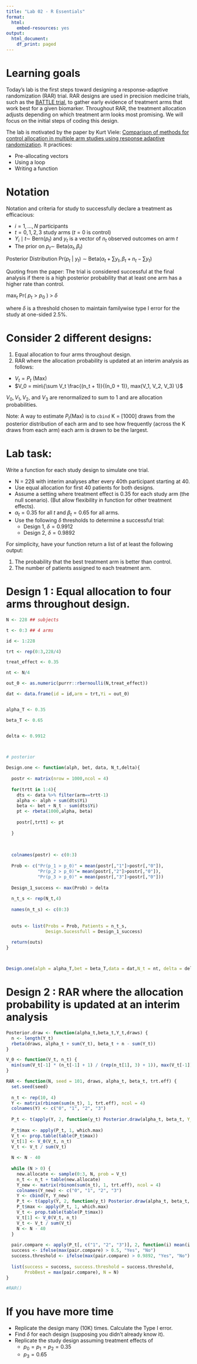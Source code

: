 ```yaml
---
title: "Lab 02 - R Essentials"
format:
  html:
    embed-resources: yes
output:
  html_document:
    df_print: paged
---
```


# Learning goals

Today’s lab is the first steps toward designing a response-adaptive randomization (RAR) trial.  RAR designs are used in precision medicine trials, such as the [BATTLE trial](https://aacrjournals.org/cancerdiscovery/article/1/1/44/2198?casa_token=pK1gZcX-FgkAAAAA:KmsD6qnoaOMxqHJlg0VGlmqr2nqIl49Xupuh0FX7nnJXNjtdBwVWsdmVtUIXKdEWQ_e5i9pG), to gather early evidence of treatment arms that work best for a given biomarker.  Throughout RAR, the treatment allocation adjusts depending on which treatment arm looks most promising.  We will focus on the initial steps of coding this design.

The lab is motivated by the paper by Kurt Viele: [Comparison of methods for control allocation in multiple arm studies using response adaptive randomization](https://journals.sagepub.com/doi/pdf/10.1177/1740774519877836).  It practices:

* Pre-allocating vectors
* Using a loop
* Writing a function

# Notation 

Notation and criteria for study to successfully declare a treatment as efficacious:

* $i = 1, \dots, N$ participants
* $t = 0, 1, 2, 3$ study arms ($t = 0$ is control)
* $Y_i \mid t \sim$ Bern($p_t$) and $y_t$ is a vector of $n_t$ observed outcomes on arm $t$
* The prior on $p_t \sim$ Beta($\alpha_t, \beta_t$)

Posterior Distribution Pr($p_t$ | $y_t$) $\sim$ Beta($\alpha_t + \sum y_t, \beta_t + n_t - \sum y_t$)

Quoting from the paper: The trial is considered successful at the final analysis if there is a high posterior probability that at least one arm has a higher rate than control.

max$_t$ Pr( $p_t > p_0$ ) > $\delta$

where $\delta$ is a threshold chosen to maintain familywise type I error for the study at one-sided 2.5\%.


# Consider 2 different designs:

1.	Equal allocation to four arms throughout design.
2.	RAR where the allocation probability is updated at an interim analysis as follows:

* $V_t = P_t$ (Max)
* $V_0 = min\{\sum V_t \frac{(n_t + 1)}{(n_0 + 1)}, max(V_1, V_2, V_3) \}$

$V_0, V_1, V_2,$ and $V_3$ are renormalized to sum to 1 and are allocation probabilities.

Note: A way to estimate $P_t$(Max) is to `cbind` K = [1000] draws from the posterior distribution of each arm and to see how frequently (across the K draws from each arm) each arm is drawn to be the largest.


# Lab task:

Write a function for each study design to simulate one trial.  

* N = 228 with interim analyses after every 40th participant starting at 40.
* Use equal allocation for first 40 patients for both designs.
* Assume a setting where treatment effect is 0.35 for each study arm (the null scenario).  (But allow flexibility in function for other treatment effects).
* $\alpha_t = 0.35$ for all $t$ and $\beta_t = 0.65$ for all arms.
* Use the following $\delta$ thresholds to determine a successful trial:
  * Design 1, $\delta = 0.9912$
  * Design 2, $\delta = 0.9892$

For simplicity, have your function return a list of at least the following output:

1. The probability that the best treatment arm is better than control.
2. The number of patients assigned to each treatment arm.

# Design 1 : Equal allocation to four arms throughout design.

```r


N <- 228 ## subjects

t <- 0:3 ## 4 arms

id <- 1:228

trt <- rep(0:3,228/4)

treat_effect <- 0.35

nt <- N/4

out_0 <- as.numeric(purrr::rbernoulli(N,treat_effect))

dat <- data.frame(id = id,arm = trt,Yi = out_0)


alpha_T <- 0.35

beta_T <- 0.65


delta <- 0.9912
  


# posterior

Design.one <- function(alph, bet, data, N_t,delta){
  
  postr <- matrix(nrow = 1000,ncol = 4)
  
  for(trtt in 1:4){
    dts <- data %>% filter(arm==trtt-1)
    alpha <- alph + sum(dts$Yi)
    beta <- bet + N_t - sum(dts$Yi)
    pt <- rbeta(1000,alpha, beta)
    
    postr[,trtt] <- pt
    
  }
  
  
  
  colnames(postr) <- c(0:3)
  
  Prob <- c("Pr(p_1 > p_0)" = mean(postr[,"1"]>postr[,"0"]),
            "Pr(p_2 > p_0)"= mean(postr[,"2"]>postr[,"0"]),
            "Pr(p_3 > p_0)" = mean(postr[,"3"]>postr[,"0"]))
  
  Design_1_success <- max(Prob) > delta
  
  n_t_s <- rep(N_t,4)
  
  names(n_t_s) <- c(0:3)
  
  
  outs <- list(Probs = Prob, Patients = n_t_s,
               Design.Sucessfull = Design_1_success)
  
  return(outs)
}



Design.one(alph = alpha_T,bet = beta_T,data = dat,N_t = nt, delta = delta)


```



# Design 2 : RAR where the allocation probability is updated at an interim analysis


```r


Posterior.draw <- function(alpha_t,beta_t,Y_t,draws) {
  n <- length(Y_t)
  rbeta(draws, alpha_t + sum(Y_t), beta_t + n - sum(Y_t))
}

V_0 <- function(V_t, n_t) {
  min(sum(V_t[-1] * (n_t[-1] + 1) / (rep(n_t[1], 3) + 1)), max(V_t[-1]))
}

RAR <- function(N, seed = 101, draws, alpha_t, beta_t, trt.eff) {
  set.seed(seed)
  
  n_t <- rep(10, 4)
  Y <- matrix(rbinom(sum(n_t), 1, trt.eff), ncol = 4)
  colnames(Y) <- c("0", "1", "2", "3")
  
  P_t <- t(apply(Y, 2, function(y_t) Posterior.draw(alpha_t, beta_t, Y_t = y_t, draws)))
  
  P_t$max <- apply(P_t, 1, which.max)
  V_t <- prop.table(table(P_t$max))
  V_t[1] <- V_0(V_t, n_t)
  V_t <- V_t / sum(V_t)
  
  N <- N - 40
  
  while (N > 0) {
    new.allocate <- sample(0:3, N, prob = V_t)
    n_t <- n_t + table(new.allocate)
    Y_new <- matrix(rbinom(sum(n_t), 1, trt.eff), ncol = 4)
    colnames(Y_new) <- c("0", "1", "2", "3")
    Y <- cbind(Y, Y_new)
    P_t <- t(apply(Y, 2, function(y_t) Posterior.draw(alpha_t, beta_t, Y_t = y_t, draws)))
    P_t$max <- apply(P_t, 1, which.max)
    V_t <- prop.table(table(P_t$max))
    V_t[1] <- V_0(V_t, n_t)
    V_t <- V_t / sum(V_t)
    N <- N - 40
  }
  
  pair.compare <- apply(P_t[, c("1", "2", "3")], 2, function(i) mean(i > P_t$"0"))
  success <- ifelse(max(pair.compare) > 0.5, "Yes", "No")
  success.threshold <- ifelse(max(pair.compare) > 0.9892, "Yes", "No")
  
  list(success = success, success.threshold = success.threshold, 
       ProbBest = max(pair.compare), N = N)
}

#RAR()

```



# If you have more time

* Replicate the design many (10K) times.  Calculate the Type I error.
* Find $\delta$ for each design (supposing you didn't already know it).
* Replicate the study design assuming treatment effects of 
  * $p_0 = p_1 = p_2 = 0.35$
  * $p_3 = 0.65$



